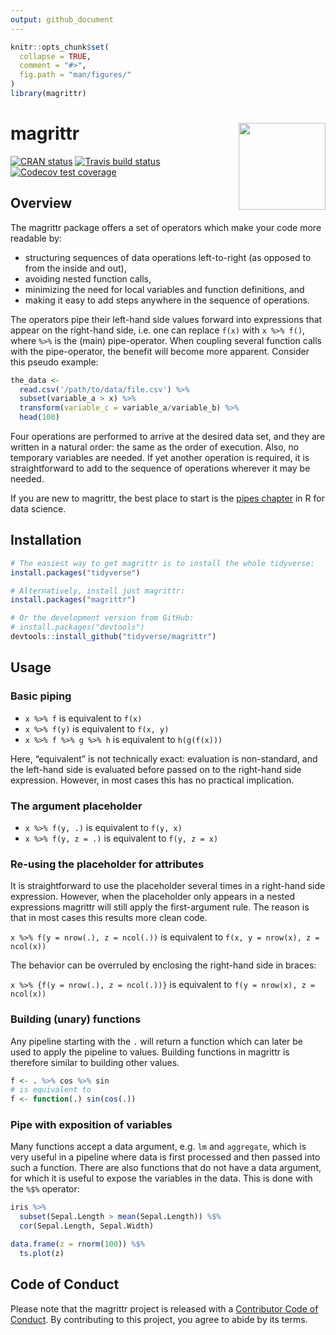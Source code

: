 ```yaml
---
output: github_document
---
```


<!-- README.md is generated from README.Rmd. Please edit that file -->

```r
knitr::opts_chunk$set(
  collapse = TRUE,
  comment = "#>",
  fig.path = "man/figures/"
)
library(magrittr)
```

# magrittr <a href='https:/magrittr.tidyverse.org'><img src='man/figures/logo.png' align="right" height="139" /></a>

<!-- badges: start -->
[![CRAN status](https://www.r-pkg.org/badges/version/magrittr)](https://cran.r-project.org/package=magrittr)
[![Travis build status](https://travis-ci.org/tidyverse/magrittr.svg?branch=master)](https://travis-ci.org/tidyverse/magrittr)
[![Codecov test coverage](https://codecov.io/gh/tidyverse/magrittr/branch/master/graph/badge.svg)](https://codecov.io/gh/tidyverse/magrittr?branch=master)
<!-- badges: end -->

## Overview

The magrittr package offers a set of operators which make your code more
readable by:

* structuring sequences of data operations left-to-right (as opposed to 
  from the inside and out),
* avoiding nested function calls, 
* minimizing the need for local variables and function definitions, and
* making it easy to add steps anywhere in the sequence of operations.

The operators pipe their left-hand side values forward into expressions that
appear on the right-hand side, i.e. one can replace `f(x)` with 
`x %>% f()`, where `%>%` is the (main) pipe-operator. When coupling 
several function calls with the pipe-operator, the benefit will become
more apparent. Consider this pseudo example:

```r
the_data <-
  read.csv('/path/to/data/file.csv') %>%
  subset(variable_a > x) %>%
  transform(variable_c = variable_a/variable_b) %>%
  head(100)
```

Four operations are performed to arrive at the desired data set, and they 
are written in a natural order: the same as the order of execution. Also, no 
temporary variables are needed. If yet another operation is required, it is 
straightforward to add to the sequence of operations wherever it may be needed.

If you are new to magrittr, the best place to start is the 
[pipes chapter](http://r4ds.had.co.nz/pipes.html) in R for data science.

## Installation

```r
# The easiest way to get magrittr is to install the whole tidyverse:
install.packages("tidyverse")

# Alternatively, install just magrittr:
install.packages("magrittr")

# Or the development version from GitHub:
# install.packages("devtools")
devtools::install_github("tidyverse/magrittr")
```

## Usage

### Basic piping
  
* `x %>% f` is equivalent to `f(x)`
* `x %>% f(y)` is equivalent to `f(x, y)`
* `x %>% f %>% g %>% h` is equivalent to `h(g(f(x)))`

Here, "equivalent" is not technically exact: evaluation is non-standard,
and the left-hand side is evaluated before passed on to the right-hand side
expression. However, in most cases this has no practical implication.

### The argument placeholder

* `x %>% f(y, .)` is equivalent to `f(y, x)`
* `x %>% f(y, z = .)` is equivalent to `f(y, z = x)`
 
### Re-using the placeholder for attributes

It is straightforward to use the placeholder several times
in a right-hand side expression. However, when the placeholder
only appears in a nested expressions magrittr will still apply
the first-argument rule. The reason is that in most cases this
results more clean code. 

`x %>% f(y = nrow(.), z = ncol(.))` is equivalent to 
   `f(x, y = nrow(x), z = ncol(x))`

The behavior can be
overruled by enclosing the right-hand side in braces:

`x %>% {f(y = nrow(.), z = ncol(.))}` is equivalent to 
   `f(y = nrow(x), z = ncol(x))`

### Building (unary) functions

Any pipeline starting with the `.` will return a function which can later
be used to apply the pipeline to values. Building functions in magrittr 
is therefore similar to building other values.

```r
f <- . %>% cos %>% sin 
# is equivalent to 
f <- function(.) sin(cos(.)) 
```

### Pipe with exposition of variables

Many functions accept a data argument, e.g. `lm` and `aggregate`, which
is very useful in a pipeline where data is first processed and then passed
into such a function. There are also functions that do not have a data 
argument, for which it is useful to expose the variables in the data.
This is done with the `%$%` operator:

```r
iris %>%
  subset(Sepal.Length > mean(Sepal.Length)) %$%
  cor(Sepal.Length, Sepal.Width)

data.frame(z = rnorm(100)) %$%
  ts.plot(z)
```

## Code of Conduct

Please note that the magrittr project is released with a [Contributor Code of Conduct](https://magrittr.tidyverse.org/CODE_OF_CONDUCT.html). By contributing to this project, you agree to abide by its terms.

